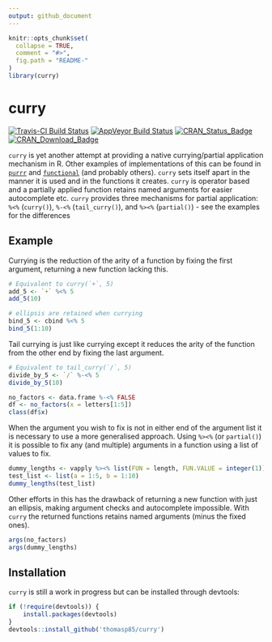 ```yaml
---
output: github_document
---
```


<!-- README.md is generated from README.Rmd. Please edit that file -->

```r
knitr::opts_chunk$set(
  collapse = TRUE,
  comment = "#>",
  fig.path = "README-"
)
library(curry)
```

# curry

[![Travis-CI Build Status](https://travis-ci.org/thomasp85/curry.svg?branch=master)](https://travis-ci.org/thomasp85/curry)
[![AppVeyor Build Status](https://ci.appveyor.com/api/projects/status/github/thomasp85/curry?branch=master&svg=true)](https://ci.appveyor.com/project/thomasp85/curry)
[![CRAN_Status_Badge](http://www.r-pkg.org/badges/version/curry)](https://cran.r-project.org/package=curry)
[![CRAN_Download_Badge](http://cranlogs.r-pkg.org/badges/grand-total/curry)](http://cran.r-project.org/package=curry)

`curry` is yet another attempt at providing a native currying/partial 
application mechanism in R. Other examples of implementations of this can be 
found in [`purrr`](https://CRAN.R-project.org/package=purrr) and 
[`functional`](https://CRAN.R-project.org/package=functional) (and probably 
others). `curry` sets itself apart in the manner it is used and in the functions
it creates. `curry` is operator based and a partially applied function retains 
named arguments for easier autocomplete etc. `curry` provides three mechanisms
for partial application: `%<%` (`curry()`), `%-<%` (`tail_curry()`), and `%><%` 
(`partial()`) - see the examples for the differences

## Example

Currying is the reduction of the arity of a function by fixing the first 
argument, returning a new function lacking this.

```r
# Equivalent to curry(`+`, 5)
add_5 <- `+` %<% 5
add_5(10)

# ellipsis are retained when currying
bind_5 <- cbind %<% 5
bind_5(1:10)
```

Tail currying is just like currying except it reduces the arity of the function
from the other end by fixing the last argument.

```r
# Equivalent to tail_curry(`/`, 5)
divide_by_5 <- `/` %-<% 5
divide_by_5(10)

no_factors <- data.frame %-<% FALSE
df <- no_factors(x = letters[1:5])
class(df$x)
```

When the argument you wish to fix is not in either end of the argument list it
is necessary to use a more generalised approach. Using `%><%` (or `partial()`)
it is possible to fix any (and multiple) arguments in a function using a list of
values to fix.

```r
dummy_lengths <- vapply %><% list(FUN = length, FUN.VALUE = integer(1))
test_list <- list(a = 1:5, b = 1:10)
dummy_lengths(test_list)
```

Other efforts in this has the drawback of returning a new function with just an
ellipsis, making argument checks and autocomplete impossible. With `curry` the
returned functions retains named arguments (minus the fixed ones).

```r
args(no_factors)
args(dummy_lengths)
```

## Installation
`curry` is still a work in progress but can be installed through devtools:

```r
if (!require(devtools)) {
    install.packages(devtools)
}
devtools::install_github('thomasp85/curry')
```

